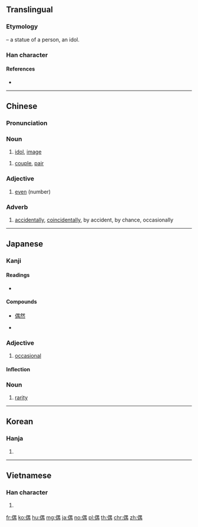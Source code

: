 ==Translingual==

===Etymology===
{{Han compound|人|alt1=亻|t1=person|禺|ls=psc|c1=s|c2=p}} – a statue of a person, an idol.

===Han character===
{{Han char|rn=9|rad=人|as=09|sn=11|four=26227|canj=OWLB|ids=⿰亻禺}}

====References====
* {{Han ref|kx=0112.010|dkj=00899|dj=0238.090|hdz=10190.030|uh=5076|ud=20598|bh=B0B8|bd=45240}}

----

==Chinese==
{{zh-forms}}

===Pronunciation===
{{zh-pron
|m=ǒu
|ma=
|c=ngau5
|h=pfs=ngiéu
|mn=qz:gió/tw,xm,zz:ngó͘
|mc=y
|oc=y
|cat=n,a,adv
}}

===Noun===
{{zh-noun}}

# [[idol]], [[image]]
#: {{zh-x|偶像|idol}}
#: {{zh-x|穿 8 號 球衣 的 那 個 運動員 是 我 的 偶像！|The athlete wearing no. 8 is my idol!}}

# [[couple]], [[pair]]

===Adjective===
{{zh-adj}}

# [[even]] (number)
#: {{zh-x|偶數|even number}}

===Adverb===
{{zh-adv}}

# [[accidentally]], [[coincidentally]], by accident, by chance, occasionally
#: {{zh-x|偶爾|occasionally}}
#: {{zh-x|偶然|occasionally, accidentally}}

----

==Japanese==

===Kanji===
{{ja-kanji|grade=c|rs=人09}}

====Readings====
* {{ja-readings|goon=[[ぐ]] (gu)|kanon=[[ごう]] (gō)|kanyoon=[[ぐう]] (gū)|kun=[[たぐい]] (tagui), [[たまたま]] (tamatama)}}

====Compounds====
{{top3}}
* [[偶然]]
{{mid3}}
* {{ja-r|配偶者|gloss=[[spouse]]|はいぐうしゃ}}
{{mid3}}
{{bottom}}

===Adjective===
{{ja-adj|infl=な|たま}}

# [[occasional]]

====Inflection====
{{ja-na|たま}}

===Noun===
{{ja-noun|たま}}

# [[rarity]]

----

==Korean==

===Hanja===
{{ko-hanja|hangeul=우|rv=u|mr=u}}

# {{defn|lang=ko|sort=人09}}

----

==Vietnamese==

===Han character===
{{vi-hantu|[[ngẫu]], [[ngẩu]], [[ngậu]]|rs=人09}}

# {{defn|lang=vi|sort=人09}}

[[fr:偶]]
[[ko:偶]]
[[hu:偶]]
[[mg:偶]]
[[ja:偶]]
[[no:偶]]
[[pl:偶]]
[[th:偶]]
[[chr:偶]]
[[zh:偶]]